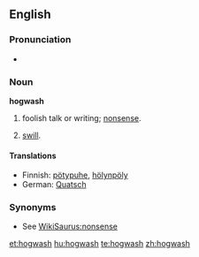 ==English==

===Pronunciation===
*{{audio|en-us-hogwash.ogg|Audio (US)}}

===Noun===
'''hogwash'''

# {{slang}} foolish talk or writing; [[nonsense]].
# [[swill]].

====Translations====
{{trans-top|nonsense}}
*Finnish: [[pötypuhe]], [[hölynpöly]]
*German: [[Quatsch]] {{m}}
{{trans-mid}}
{{trans-bottom}}

===Synonyms===
*See [[WikiSaurus:nonsense]]

[[et:hogwash]]
[[hu:hogwash]]
[[te:hogwash]]
[[zh:hogwash]]